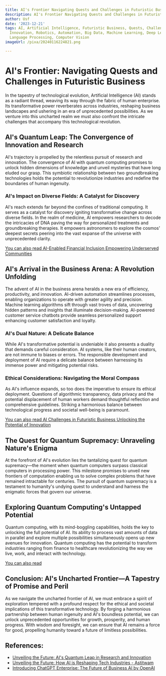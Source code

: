 ```yaml
---
title: AI's Frontier Navigating Quests and Challenges in Futuristic Business
description: AI's Frontier Navigating Quests and Challenges in Futuristic Business
author: Usf
date: '2023-12-21'
tags: AI, Artificial Intelligence, Futuristic Business, Quests, Challenges, Technology,
  Innovation, Robotics, Automation, Big Data, Machine Learning, Deep Learning, Natural
  Language Processing, Computer Vision
imageUrl: /pixa/20240116224821.png

---
```

# AI's Frontier: Navigating Quests and Challenges in Futuristic Business

In the tapestry of technological evolution, Artificial Intelligence (AI) stands as a radiant  thread, weaving its way  through the fabric of human enterprise. Its transformative power reverberates across industries, reshaping business landscapes and ushering in an era of unprecedented possibilities. As we venture into  this uncharted realm we must also  confront the intricate challenges that accompany this technological revolution.

## AI's Quantum Leap: The Convergence of Innovation and Research

AI's trajectory is propelled by the relentless pursuit of research and innovation. The convergence of AI with quantum computing promises to unlock hidden  dimensions of knowledge and  unveil mysteries that have long eluded our grasp. This  symbiotic relationship between two groundbreaking technologies holds the potential to revolutionize industries and redefine the boundaries of human ingenuity.

### AI's Impact on Diverse  Fields: A Catalyst for Discovery

AI's  reach  extends far beyond  the confines  of traditional computing.  It serves as a catalyst for discovery igniting transformative change across diverse fields. In the  realm of medicine, AI empowers researchers to  decode the intricacies of DNA paving  the way for personalized treatments and groundbreaking therapies. It empowers astronomers to explore the cosmos' deepest secrets peering into the vast expanse of the universe with unprecedented clarity.

[You can also read AI-Enabled Financial Inclusion Empowering Underserved Communities](AI-Enabled%20Financial%20Inclusion%20Empowering%20Underserved%20Communities)


## AI's Arrival in the Business Arena: A  Revolution Unfolding

The advent of AI in the business arena heralds  a new era of efficiency, productivity, and innovation. AI-driven automation streamlines processes, enabling organizations to operate with greater agility and precision. Machine learning algorithms sift through vast troves of data,  uncovering hidden patterns and insights that illuminate decision-making. AI-powered customer service chatbots  provide  seamless  personalized  support enhancing  customer satisfaction and loyalty.

### AI's Dual Nature: A  Delicate Balance

While  AI's transformative potential  is undeniable it also presents a duality  that  demands careful  consideration. AI systems, like their human creators, are not immune to biases or errors. The responsible development and deployment of  AI require a delicate balance between harnessing its immense power and mitigating potential risks.

###  Ethical Considerations:  Navigating the Moral Compass

As AI's influence expands, so too does the imperative to ensure its ethical deployment. Questions of  algorithmic transparency,  data privacy and the potential displacement  of human  workers demand thoughtful reflection  and comprehensive guidelines. Striking  a harmonious balance between technological progress and societal well-being is paramount.

[You can also read AI Challenges in Futuristic Business Unlocking the Potential of Innovation](AI%20Challenges%20in%20Futuristic%20Business%20Unlocking%20the%20Potential%20of%20Innovation)


##  The Quest for Quantum Supremacy: Unraveling Nature's Enigma

At the forefront of AI's evolution lies the tantalizing quest for quantum supremacy—the moment when quantum computers surpass classical computers in processing  power.  This milestone promises to  unveil new frontiers of computation enabling us  to solve complex problems that have remained  intractable for centuries. The pursuit of  quantum supremacy is a testament to humanity's undying quest to understand and  harness the enigmatic forces that govern our universe.

## Exploring Quantum Computing's  Untapped Potential

Quantum computing, with  its mind-boggling  capabilities, holds the key  to unlocking the full potential of AI. Its ability to process vast amounts of data in parallel  and explore multiple possibilities simultaneously opens up new avenues for innovation. Quantum computing has  the  potential to transform industries ranging from finance to healthcare revolutionizing the way we live, work, and interact with technology.

[You can  also read ]()


## Conclusion: AI's Uncharted Frontier—A Tapestry of Promise and Peril

As we navigate the  uncharted frontier of  AI, we must embrace a spirit of exploration tempered with a profound respect for the  ethical and societal  implications of this transformative technology. By forging a harmonious partnership between human ingenuity and AI's  boundless potential, we can  unlock unprecedented  opportunities for growth, prosperity, and human progress. With wisdom and foresight, we can ensure that AI remains a force for good, propelling humanity toward a future of limitless possibilities.

## References:
- [Unveiling the Future: AI's Quantum Leap in Research and Innovation](https://www.linkedin.com/pulse/unveiling-future-ais-quantum-leap-research-innovation-malik)
- [Unveiling the Future: How AI is Reshaping Tech Industries - Astitwam](https://www.astitwam.com/business/unveiling-the-future-how-ai-is-reshaping-tech-industries/)
- [Introducing ChatGPT Enterprise: The Future of Business AI by OpenAI](https://ai.plainenglish.io/introducing-chatgpt-enterprise-the-future-of-business-ai-by-openai-91c2c71f7bb4)
